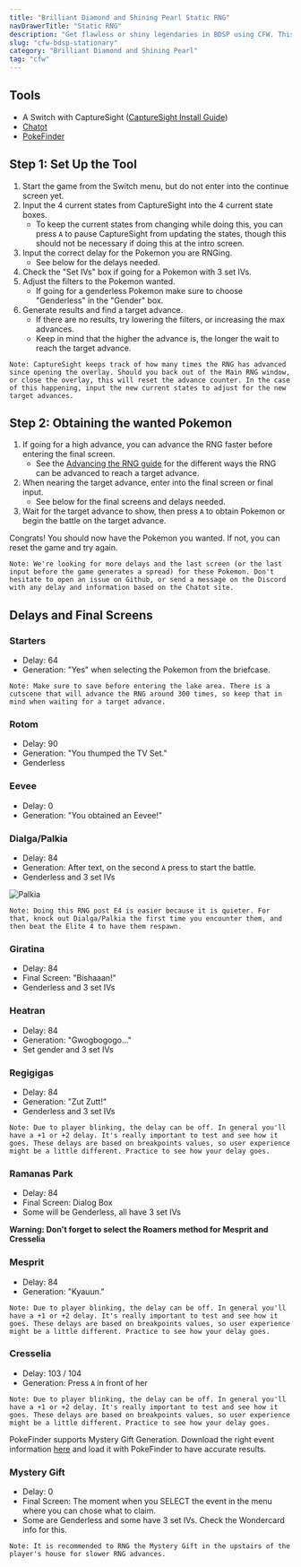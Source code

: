 ```yaml
---
title: "Brilliant Diamond and Shining Pearl Static RNG"
navDrawerTitle: "Static RNG"
description: "Get flawless or shiny legendaries in BDSP using CFW. This guide covers setup and RNGing static encounters."
slug: "cfw-bdsp-stationary"
category: "Brilliant Diamond and Shining Pearl"
tag: "cfw"
---
```


## Tools

- A Switch with CaptureSight ([CaptureSight Install Guide](/install-capturesight))
- [Chatot](https://chatot.pokemonrng.com/#/bdsp)
- [PokeFinder](https://github.com/Admiral-Fish/PokeFinder/releases)

## Step 1: Set Up the Tool

1. Start the game from the Switch menu, but do not enter into the continue screen yet.
2. Input the 4 current states from CaptureSight into the 4 current state boxes.
   - To keep the current states from changing while doing this, you can press `A` to pause CaptureSight from updating the states, though this should not be necessary if doing this at the intro screen.
3. Input the correct delay for the Pokemon you are RNGing.
   - See below for the delays needed.
4. Check the "Set IVs" box if going for a Pokemon with 3 set IVs.
5. Adjust the filters to the Pokemon wanted.
   - If going for a genderless Pokemon make sure to choose "Genderless" in the "Gender" box.
6. Generate results and find a target advance.
   - If there are no results, try lowering the filters, or increasing the max advances.
   - Keep in mind that the higher the advance is, the longer the wait to reach the target advance.

```
Note: CaptureSight keeps track of how many times the RNG has advanced since opening the overlay. Should you back out of the Main RNG window, or close the overlay, this will reset the advance counter. In the case of this happening, input the new current states to adjust for the new target advances.
```

## Step 2: Obtaining the wanted Pokemon

1. If going for a high advance, you can advance the RNG faster before entering the final screen.
   - See the [Advancing the RNG guide](/bdsp-advance-rng) for the different ways the RNG can be advanced to reach a target advance.
2. When nearing the target advance, enter into the final screen or final input.
   - See below for the final screens and delays needed.
3. Wait for the target advance to show, then press `A` to obtain Pokemon or begin the battle on the target advance.

Congrats! You should now have the Pokemon you wanted. If not, you can reset the game and try again.

```
Note: We're looking for more delays and the last screen (or the last input before the game generates a spread) for these Pokemon. Don't hesitate to open an issue on Github, or send a message on the Discord with any delay and information based on the Chatot site.
```

## Delays and Final Screens

### Starters

- Delay: 64
- Generation: "Yes" when selecting the Pokemon from the briefcase.

```
Note: Make sure to save before entering the lake area. There is a cutscene that will advance the RNG around 300 times, so keep that in mind when waiting for a target advance.
```

### Rotom

- Delay: 90
- Generation: "You thumped the TV Set."
- Genderless

### Eevee

- Delay: 0
- Generation: "You obtained an Eevee!"

### Dialga/Palkia

- Delay: 84
- Generation: After text, on the second `A` press to start the battle.
- Genderless and 3 set IVs

![Palkia](/images/Brilliant-Diamond-Shining-Pearl/Stationary/palkia.png)

```
Note: Doing this RNG post E4 is easier because it is quieter. For that, knock out Dialga/Palkia the first time you encounter them, and then beat the Elite 4 to have them respawn.
```

### Giratina

- Delay: 84
- Final Screen: "Bishaaan!"
- Genderless and 3 set IVs

### Heatran

- Delay: 84
- Generation: "Gwogbogogo..."
- Set gender and 3 set IVs

### Regigigas

- Delay: 84
- Generation: "Zut Zutt!"
- Genderless and 3 set IVs

```
Note: Due to player blinking, the delay can be off. In general you'll have a +1 or +2 delay. It's really important to test and see how it goes. These delays are based on breakpoints values, so user experience might be a little different. Practice to see how your delay goes.
```

### Ramanas Park

- Delay: 84
- Final Screen: Dialog Box
- Some will be Genderless, all have 3 set IVs

**Warning: Don't forget to select the Roamers method for Mesprit and Cresselia**

### Mesprit

- Delay: 84
- Generation: "Kyauun."

```
Note: Due to player blinking, the delay can be off. In general you'll have a +1 or +2 delay. It's really important to test and see how it goes. These delays are based on breakpoints values, so user experience might be a little different. Practice to see how your delay goes.
```

### Cresselia

- Delay: 103 / 104
- Generation: Press `A` in front of her

```
Note: Due to player blinking, the delay can be off. In general you'll have a +1 or +2 delay. It's really important to test and see how it goes. These delays are based on breakpoints values, so user experience might be a little different. Practice to see how your delay goes.
```

PokeFinder supports Mystery Gift Generation. Download the right event information [here](https://projectpokemon.org/home/files/category/203-generation-8/) and load it with PokeFinder to have accurate results.

### Mystery Gift

- Delay: 0
- Final Screen: The moment when you SELECT the event in the menu where you can chose what to claim.
- Some are Genderless and some have 3 set IVs. Check the Wondercard info for this.

```
Note: It is recommended to RNG the Mystery Gift in the upstairs of the player's house for slower RNG advances.
```
